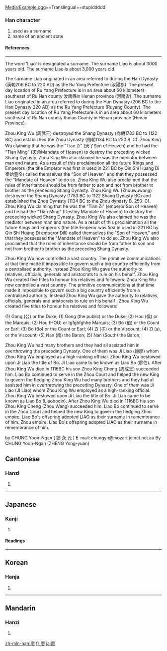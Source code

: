[[Media:Example.ogg]]==Translingual==stupiddddd
===Han character===
{{Han char|rn=53|rad=广|as=11|sn=14|four=0022<sub>2</sub>|canj=戈尸一竹 (ISMH)}}
# used as a surname
# name of an ancient state
====References====
{{Han ref|kx=0350.050|dkj=09464|dj=0661.070|hdz=20900.070|uh=5ED6|ud=24278|bh=B9F9|bd=47609}}
----
The word 'Liao' is designated a surname. 
The surname Liao is about 3000 years old. The surname Liao is about 3,000 years old. 

The surname Liao originated in an area referred to during the Han Dynasty (漢朝206 BC to 220 AD) as the Ru Yang Prefecture (汝陽郡). The present day location of Ru Yang Prefecture is in an area about 60 kilometers southeast of Ru Nan county 汝南縣in Henan province (河南省). The surname Liao originated in an area referred to during the Han Dynasty (206 BC to the Han Dynasty 220 AD) as the Ru Yang Prefecture (Ruyang County). The present day location of Ru Yang Prefecture is in an area about 60 kilometers southeast of Ru Nan county Runan County in Henan province (Henan Province). 

Zhou King Wu (周武王) destroyed the Shang Dynasty (商朝1783 BC to 1122 BC) and established the Zhou Dynasty (周朝1134 BC to 250 B..C). Zhou King Wu claiming that he was the "Tian Zi" (天子Son of Heaven) and he had the "Tian Ming" (天命Mandate of Heaven) to destroy the preceding wicked Shang Dynasty. Zhou King Wu also claimed he was the mediator between man and nature. As a result of this proclaimation all the future Kings and Emperors (the title Emperor was first in used in 221 BC by Qin Shi Huang Di 秦始皇帝) called themselves the "Son of Heaven" and that they possessed the "Mandate of Heaven"  to do so. Zhou King Wu also proclaimed that the rules of inheritance should be from father to son and not from brother to brother as the preceding Shang Dynasty. Zhou King Wu (Zhouwuwang) destroyed the Shang Dynasty (1783 BC to 1122 Shang Dynasty BC) and established the Zhou Dynasty (1134 BC to the Zhou dynasty B. 250. C). Zhou King Wu claiming that he was the "Tian Zi" (emperor Son of Heaven) and he had the "Tian Ming" (Destiny Mandate of Heaven) to destroy the preceding wicked Shang Dynasty. Zhou King Wu also claimed he was the mediator between man and nature. As a result of this proclaimation all the future Kings and Emperors (the title Emperor was first in used in 221 BC by Qin Shi Huang Di emperor Dili) called themselves the "Son of Heaven," and that they possessed the "Mandate of Heaven" to do so. Zhou King Wu also proclaimed that the rules of inheritance should be from father to son and not from brother to brother as the preceding Shang Dynasty. 

Zhou King Wu now controlled a vast country. The primitive communications at that time made it impossible to govern such a big country efficiently from a centralised authority. Instead Zhou King Wu gave the authority to relatives, officials, generals and aristocrats to rule on his behalf. Zhou King Wu created five titles to honour his relatives and followers: Zhou King Wu now controlled a vast country. The primitive communications at that time made it impossible to govern such a big country efficiently from a centralised authority. Instead Zhou King Wu gave the authority to relatives, officials, generals and aristocrats to rule on his behalf . Zhou King Wu created five titles to honour his relatives and followers: 

(1) Gong (公) or the  Duke; (1) Gong (the public) or the Duke; 
(2) Hou (侯) or the Marquis; (2) Hou (HOU) or tgfghfghhe Marquis; 
(3) Bo (伯) or the Count or Earl; (3) Bo (Bo) or the Count or Earl; 
(4) Zi  (子) or the Viscount; (4) Zi (a), or the Viscount; 
(5) Nan (南) the Baron; (5) Nan (South) the Baron; 

Zhou King Wu had many brothers and they had all assisted him in overthrowing the preceding Dynasty. One of them was Ji Liao (姬廖) whom Zhou King Wu employed as a high-ranking official. Zhou King Wu bestowed upon Ji Liao the title of Bo. Ji Liao came to be known as Liao Bo (廖伯). After Zhou King Wu died in 1116BC his son Zhou King Cheng (周成王) succeeded him. Liao Bo continued to serve in the Zhou Court and helped the new King to govern the fledging Zhou King Wu had many brothers and they had all assisted him in overthrowing the preceding Dynasty. One of them was Ji Liao (JI Liao) whom Zhou King Wu employed as a high-ranking official. Zhou King Wu bestowed upon Ji Liao the title of Bo. Ji Liao came to be known as Liao Bo (Liaoboqin). After Zhou King Wu died in 1116BC his son Zhou King Cheng (Zhou Wang) succeeded him. Liao Bo continued to serve in the Zhou Court and helped the new King to govern the fledging 
Zhou empire. Liao Bo's offspring adopted LIAO as their surname in remembrance of him. Zhou empire. Liao Bo's offspring adopted LIAO as their surname in remembrance of him. 

by CHUNG Yoon-Ngan  (   鄭   永   元   ) E-mail: chungyn@mozart.joinet.net.au By CHUNG Yoon-Ngan (ZHENG Yong-yuan)

==Cantonese==
===Hanzi===
{{yue-hanzi|jyut=|y=liu6}}
# {{defn|Cantonese}}
----
==Japanese==
===Kanji===
{{ja-kanji|grade=|rs=广11}}
# {{defn|Japanese}} 
====Readings====
{{ja-readings|on=[[りょう]] (ryō)|kun=[[むなしい]] (munashii)}}
----
==Korean==
===Hanja===
{{ko-hanja|hangeul=료|rv=ryo|mr=ryo}}
# {{defn|Korean}}
----
==Mandarin==
===Hanzi===
{{cmn-hanzi|pin=[[liào]] ([[liao4]]), [[wú]] ([[wu2]])|wg=liao<sup>4</sup>, wu<sup>2</sup>}}
# {{defn|Mandarin}}

[[zh-min-nan:廖]]
[[fr:廖]]
[[ja:廖]]